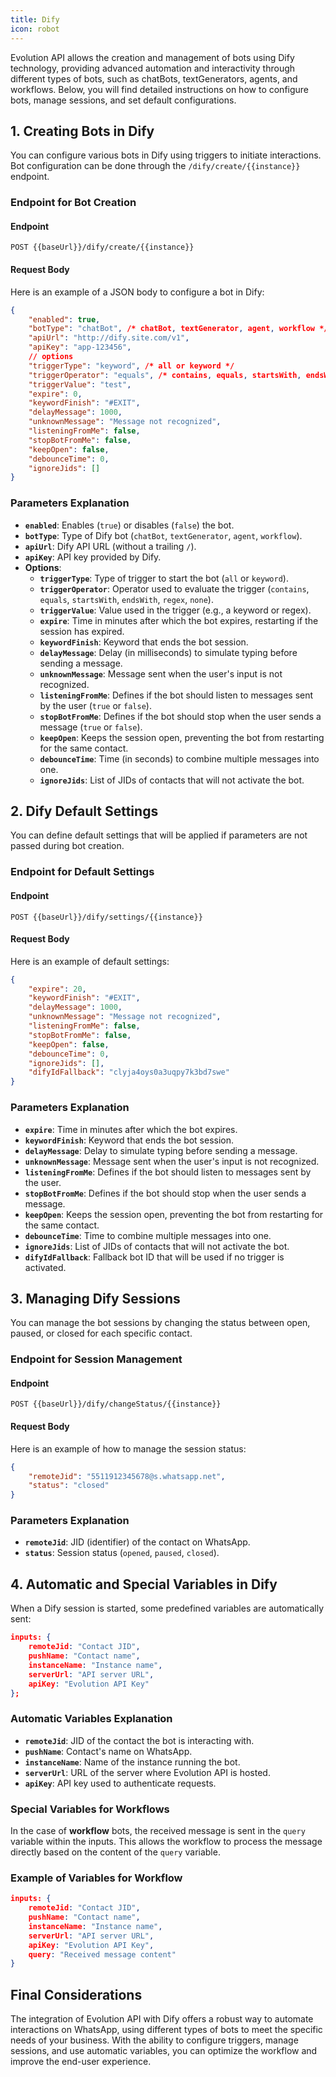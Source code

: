 ```yaml
---
title: Dify
icon: robot
---
```


Evolution API allows the creation and management of bots using Dify technology, providing advanced automation and interactivity through different types of bots, such as chatBots, textGenerators, agents, and workflows. Below, you will find detailed instructions on how to configure bots, manage sessions, and set default configurations.

## 1. Creating Bots in Dify

You can configure various bots in Dify using triggers to initiate interactions. Bot configuration can be done through the `/dify/create/{{instance}}` endpoint.

### Endpoint for Bot Creation

#### Endpoint

~~~http
POST {{baseUrl}}/dify/create/{{instance}}
~~~

#### Request Body

Here is an example of a JSON body to configure a bot in Dify:

~~~json
{
    "enabled": true,
    "botType": "chatBot", /* chatBot, textGenerator, agent, workflow */
    "apiUrl": "http://dify.site.com/v1",
    "apiKey": "app-123456",
    // options
    "triggerType": "keyword", /* all or keyword */
    "triggerOperator": "equals", /* contains, equals, startsWith, endsWith, regex, none */
    "triggerValue": "test",
    "expire": 0,
    "keywordFinish": "#EXIT",
    "delayMessage": 1000,
    "unknownMessage": "Message not recognized",
    "listeningFromMe": false,
    "stopBotFromMe": false,
    "keepOpen": false,
    "debounceTime": 0,
    "ignoreJids": []
}
~~~

### Parameters Explanation

- **`enabled`**: Enables (`true`) or disables (`false`) the bot.
- **`botType`**: Type of Dify bot (`chatBot`, `textGenerator`, `agent`, `workflow`).
- **`apiUrl`**: Dify API URL (without a trailing `/`).
- **`apiKey`**: API key provided by Dify.
- **Options**:
  - **`triggerType`**: Type of trigger to start the bot (`all` or `keyword`).
  - **`triggerOperator`**: Operator used to evaluate the trigger (`contains`, `equals`, `startsWith`, `endsWith`, `regex`, `none`).
  - **`triggerValue`**: Value used in the trigger (e.g., a keyword or regex).
  - **`expire`**: Time in minutes after which the bot expires, restarting if the session has expired.
  - **`keywordFinish`**: Keyword that ends the bot session.
  - **`delayMessage`**: Delay (in milliseconds) to simulate typing before sending a message.
  - **`unknownMessage`**: Message sent when the user's input is not recognized.
  - **`listeningFromMe`**: Defines if the bot should listen to messages sent by the user (`true` or `false`).
  - **`stopBotFromMe`**: Defines if the bot should stop when the user sends a message (`true` or `false`).
  - **`keepOpen`**: Keeps the session open, preventing the bot from restarting for the same contact.
  - **`debounceTime`**: Time (in seconds) to combine multiple messages into one.
  - **`ignoreJids`**: List of JIDs of contacts that will not activate the bot.

## 2. Dify Default Settings

You can define default settings that will be applied if parameters are not passed during bot creation.

### Endpoint for Default Settings

#### Endpoint

~~~http
POST {{baseUrl}}/dify/settings/{{instance}}
~~~

#### Request Body

Here is an example of default settings:

~~~json
{
    "expire": 20,
    "keywordFinish": "#EXIT",
    "delayMessage": 1000,
    "unknownMessage": "Message not recognized",
    "listeningFromMe": false,
    "stopBotFromMe": false,
    "keepOpen": false,
    "debounceTime": 0,
    "ignoreJids": [],
    "difyIdFallback": "clyja4oys0a3uqpy7k3bd7swe"
}
~~~

### Parameters Explanation

- **`expire`**: Time in minutes after which the bot expires.
- **`keywordFinish`**: Keyword that ends the bot session.
- **`delayMessage`**: Delay to simulate typing before sending a message.
- **`unknownMessage`**: Message sent when the user's input is not recognized.
- **`listeningFromMe`**: Defines if the bot should listen to messages sent by the user.
- **`stopBotFromMe`**: Defines if the bot should stop when the user sends a message.
- **`keepOpen`**: Keeps the session open, preventing the bot from restarting for the same contact.
- **`debounceTime`**: Time to combine multiple messages into one.
- **`ignoreJids`**: List of JIDs of contacts that will not activate the bot.
- **`difyIdFallback`**: Fallback bot ID that will be used if no trigger is activated.

## 3. Managing Dify Sessions

You can manage the bot sessions by changing the status between open, paused, or closed for each specific contact.

### Endpoint for Session Management

#### Endpoint

~~~http
POST {{baseUrl}}/dify/changeStatus/{{instance}}
~~~

#### Request Body

Here is an example of how to manage the session status:

~~~json
{
    "remoteJid": "5511912345678@s.whatsapp.net",
    "status": "closed"
}
~~~

### Parameters Explanation

- **`remoteJid`**: JID (identifier) of the contact on WhatsApp.
- **`status`**: Session status (`opened`, `paused`, `closed`).

## 4. Automatic and Special Variables in Dify

When a Dify session is started, some predefined variables are automatically sent:

~~~json
inputs: {
    remoteJid: "Contact JID",
    pushName: "Contact name",
    instanceName: "Instance name",
    serverUrl: "API server URL",
    apiKey: "Evolution API Key"
};
~~~

### Automatic Variables Explanation

- **`remoteJid`**: JID of the contact the bot is interacting with.
- **`pushName`**: Contact's name on WhatsApp.
- **`instanceName`**: Name of the instance running the bot.
- **`serverUrl`**: URL of the server where Evolution API is hosted.
- **`apiKey`**: API key used to authenticate requests.

### Special Variables for Workflows

In the case of **workflow** bots, the received message is sent in the `query` variable within the inputs. This allows the workflow to process the message directly based on the content of the `query` variable.

### Example of Variables for Workflow

~~~json
inputs: {
    remoteJid: "Contact JID",
    pushName: "Contact name",
    instanceName: "Instance name",
    serverUrl: "API server URL",
    apiKey: "Evolution API Key",
    query: "Received message content"
}
~~~

## Final Considerations

The integration of Evolution API with Dify offers a robust way to automate interactions on WhatsApp, using different types of bots to meet the specific needs of your business. With the ability to configure triggers, manage sessions, and use automatic variables, you can optimize the workflow and improve the end-user experience.
